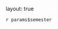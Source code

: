 layout: true
  
<div class="my-header"></div>

<!-- the following lines define the header and the footer line: -->
<div class="my-header"></div>

<!-- the following lines define the header and the footer line: -->
<div class="my-footer"><span>`r params$semester`    
&emsp;&emsp;&emsp;&emsp;&emsp;</span></div> 

<div class="footer-line"></div>

